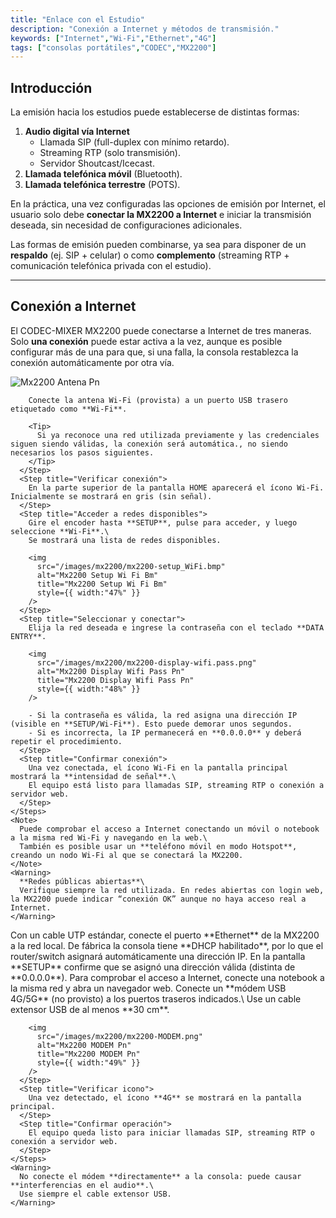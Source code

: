 ```yaml
---
title: "Enlace con el Estudio"
description: "Conexión a Internet y métodos de transmisión."
keywords: ["Internet","Wi-Fi","Ethernet","4G"]
tags: ["consolas portátiles","CODEC","MX2200"]
---
```


## Introducción

La emisión hacia los estudios puede establecerse de distintas formas:

1. **Audio digital vía Internet**
   - Llamada SIP (full-duplex con mínimo retardo).
   - Streaming RTP (solo transmisión).
   - Servidor Shoutcast/Icecast.
2. **Llamada telefónica móvil** (Bluetooth).
3. **Llamada telefónica terrestre** (POTS).

En la práctica, una vez configuradas las opciones de emisión por Internet, el usuario solo debe **conectar la MX2200 a Internet** e iniciar la transmisión deseada, sin necesidad de configuraciones adicionales.

Las formas de emisión pueden combinarse, ya sea para disponer de un **respaldo** (ej. SIP \+ celular) o como **complemento** (streaming RTP \+ comunicación telefónica privada con el estudio).

---

## Conexión a Internet

El CODEC-MIXER MX2200 puede conectarse a Internet de tres maneras. Solo **una conexión** puede estar activa a la vez, aunque es posible configurar más de una para que, si una falla, la consola restablezca la conexión automáticamente por otra vía.

<Tabs>
  <Tab title="Conexión Wi-Fi">
    <Steps>
      <Step title="Conectar antena">
        <img
          src="/images/mx2200/mx2200-antena.png"
          alt="Mx2200 Antena Pn"
          title="Mx2200 Antena Pn"
          style={{ width:"15%" }}
        />

        Conecte la antena Wi-Fi (provista) a un puerto USB trasero etiquetado como **Wi-Fi**.

        <Tip>
          Si ya reconoce una red utilizada previamente y las credenciales siguen siendo válidas, la conexión será automática., no siendo necesarios los pasos siguientes.
        </Tip>
      </Step>
      <Step title="Verificar conexión">
        En la parte superior de la pantalla HOME aparecerá el ícono Wi-Fi. Inicialmente se mostrará en gris (sin señal).
      </Step>
      <Step title="Acceder a redes disponibles">
        Gire el encoder hasta **SETUP**, pulse para acceder, y luego seleccione **Wi-Fi**.\
        Se mostrará una lista de redes disponibles.

        <img
          src="/images/mx2200/mx2200-setup_WiFi.bmp"
          alt="Mx2200 Setup Wi Fi Bm"
          title="Mx2200 Setup Wi Fi Bm"
          style={{ width:"47%" }}
        />
      </Step>
      <Step title="Seleccionar y conectar">
        Elija la red deseada e ingrese la contraseña con el teclado **DATA ENTRY**.

        <img
          src="/images/mx2200/mx2200-display-wifi.pass.png"
          alt="Mx2200 Display Wifi Pass Pn"
          title="Mx2200 Display Wifi Pass Pn"
          style={{ width:"48%" }}
        />

        - Si la contraseña es válida, la red asigna una dirección IP (visible en **SETUP/Wi-Fi**). Esto puede demorar unos segundos.
        - Si es incorrecta, la IP permanecerá en **0.0.0.0** y deberá repetir el procedimiento.
      </Step>
      <Step title="Confirmar conexión">
        Una vez conectada, el ícono Wi-Fi en la pantalla principal mostrará la **intensidad de señal**.\
        El equipo está listo para llamadas SIP, streaming RTP o conexión a servidor web.
      </Step>
    </Steps>
    <Note>
      Puede comprobar el acceso a Internet conectando un móvil o notebook a la misma red Wi-Fi y navegando en la web.\
      También es posible usar un **teléfono móvil en modo Hotspot**, creando un nodo Wi-Fi al que se conectará la MX2200.
    </Note>
    <Warning>
      **Redes públicas abiertas**\
      Verifique siempre la red utilizada. En redes abiertas con login web, la MX2200 puede indicar “conexión OK” aunque no haya acceso real a Internet.
    </Warning>
  </Tab>
  <Tab title="Conexión Ethernet">
    <Steps>
      <Step title="Conectar cable">
        Con un cable UTP estándar, conecte el puerto **Ethernet** de la MX2200 a la red local.
      </Step>
      <Step title="Asignación de IP">
        De fábrica la consola tiene **DHCP habilitado**, por lo que el router/switch asignará automáticamente una dirección IP.
      </Step>
      <Step title="Verificar IP">
        En la pantalla **SETUP** confirme que se asignó una dirección válida (distinta de **0.0.0.0**).
      </Step>
    </Steps>
    <Note>
      Para comprobar el acceso a Internet, conecte una notebook a la misma red y abra un navegador web.
    </Note>
  </Tab>
  <Tab title="Conexión 4G/5G">
    <Steps>
      <Step title="Conectar módem USB">
        Conecte un **módem USB 4G/5G** (no provisto) a los puertos traseros indicados.\
        Use un cable extensor USB de al menos **30 cm**.

        <img
          src="/images/mx2200/mx2200-MODEM.png"
          alt="Mx2200 MODEM Pn"
          title="Mx2200 MODEM Pn"
          style={{ width:"49%" }}
        />
      </Step>
      <Step title="Verificar icono">
        Una vez detectado, el ícono **4G** se mostrará en la pantalla principal.
      </Step>
      <Step title="Confirmar operación">
        El equipo queda listo para iniciar llamadas SIP, streaming RTP o conexión a servidor web.
      </Step>
    </Steps>
    <Warning>
      No conecte el módem **directamente** a la consola: puede causar **interferencias en el audio**.\
      Use siempre el cable extensor USB.
    </Warning>
  </Tab>
</Tabs>